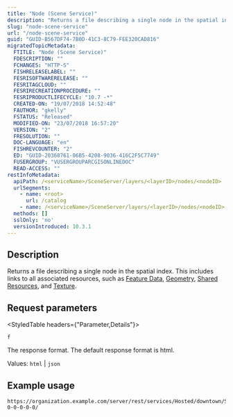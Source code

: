 ```yaml
---
title: "Node (Scene Service)"
description: "Returns a file describing a single node in the spatial index."
slug: "node-scene-service"
url: "/node-scene-service"
guid: "GUID-B567DF74-7B0D-41C3-8C79-FEE320CAD816"
migratedTopicMetadata:
  FTITLE: "Node (Scene Service)"
  FDESCRIPTION: ""
  FCHANGES: "HTTP-S"
  FISHRELEASELABEL: ""
  FESRISOFTWARERELEASE: ""
  FESRITAGCLOUD: ""
  FESRIRECREATIONPROCEDURE: ""
  FESRIPRODUCTLIFECYCLE: "10.7 -*"
  CREATED-ON: "19/07/2018 14:52:48"
  FAUTHOR: "gkelly"
  FSTATUS: "Released"
  MODIFIED-ON: "23/07/2018 16:57:20"
  VERSION: "2"
  FRESOLUTION: ""
  DOC-LANGUAGE: "en"
  FISHREVCOUNTER: "2"
  ED: "GUID-20368761-06B5-4208-9036-416C2F5C7749"
  FUSERGROUP: "VUSERGROUPARCGISONLINEDOC"
  READ-ACCESS: ""
restInfoMetadata:
  apiPath: /<serviceName>/SceneServer/layers/<layerID>/nodes/<nodeID>
  urlSegments:
    - name: <root>
      url: /catalog
    - name: /<serviceName>/SceneServer/layers/<layerID>/nodes/<nodeID>
  methods: []
  sslOnly: 'no'
  versionIntroduced: 10.3.1
---
```


## Description

Returns a file describing a single node in the spatial index. This includes links to all associated resources, such as [Feature Data](/feature-scene-service), [Geometry](/geometry-scene-service), [Shared Resources](/shared-scene-service), and [Texture](/texture-scene-service).

## Request parameters 

<StyledTable headers={"Parameter,Details"}>

<StyledTableRow>

<StyledTableCell cellStyle="markdown">

`f` 

</StyledTableCell>

<StyledTableCell cellStyle="markdown">

The response format. The default response format is html.

Values: `html`  \| `json` 

</StyledTableCell>

</StyledTableRow>

</StyledTable>

## Example usage

```other
https://organization.example.com/server/rest/services/Hosted/downtown/SceneServer/layers/0/nodes/0-0-0-0-0-0/
```
